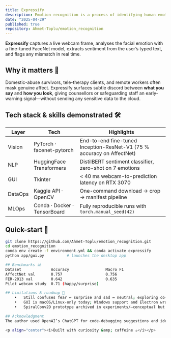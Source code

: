 ```yaml
---
title: Expressify
description: Emotion recognition is a process of identifying human emotions from facial expressions. This project leverages FaceNet and a custom classifier to accurately classify emotions from images.
date: "2025-04-29"
published: true
repository: Ahmet-Toplu/emotion_recognition
---
```


**Expressify** captures a live webcam frame, analyses the facial emotion with a fine-tuned FaceNet model, extracts sentiment from the user’s typed text, and flags any mismatch in real time.  

## Why it matters 🚩

Domestic-abuse survivors, tele-therapy clients, and remote workers often mask genuine affect. Expressify surfaces subtle discord between **what you say** and **how you look**, giving counsellors or safeguarding staff an early-warning signal—without sending any sensitive data to the cloud.

## Tech stack & skills demonstrated 🛠️

| Layer | Tech | Highlights |
|-------|------|------------|
| Vision | PyTorch · facenet-pytorch | End-to-end fine-tuned Inception-ResNet-V1 (75 % accuracy on AffectNet) |
| NLP | HuggingFace Transformers | DistilBERT sentiment classifier, zero-shot on 7 emotions |
| GUI | Tkinter | &lt; 40 ms webcam-to-prediction latency on RTX 3070 |
| DataOps | Kaggle API · OpenCV | One-command download → crop → manifest pipeline |
| MLOps | Conda · Docker · TensorBoard | Fully reproducible runs with `torch.manual_seed(42)` |

## Quick-start 🚀

```bash
git clone https://github.com/Ahmet-Toplu/emotion_recognition.git
cd emotion_recognition
conda env create -f environment.yml && conda activate expressify
python app/gui.py          # launches the desktop app

## Benchmarks 📊
Dataset             Accuracy                Macro F1
AffectNet val       0.757                   0.756
FER-2013 val        0.642                   0.635
Pilot webcam study  0.71 (happy/surprise)

## Limitations & roadmap 🔭
	•	Still confuses fear ↔ surprise and sad ↔ neutral; exploring co-attention fusion.
	•	GUI is macOS/Linux-only today; Windows support and Electron wrap are planned.
	•	SpiralConv2D prototype archived in experiments/—conceptual but non-functional.

## Acknowledgment
The author used OpenAI’s ChatGPT for code-debugging suggestions and idea generation, and Grammarly to refine the manuscript’s language.

<p align="center"><i>Built with curiosity &amp; caffeine ☕</i></p>
```
